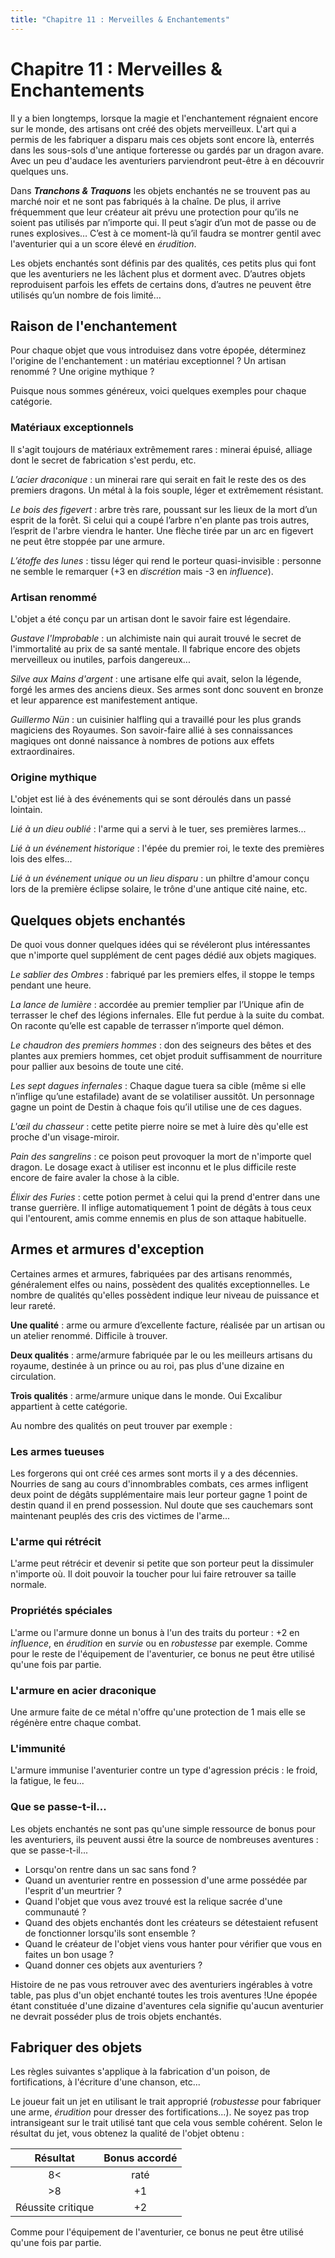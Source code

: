 ```yaml
---
title: "Chapitre 11 : Merveilles & Enchantements"
---
```


# Chapitre 11 : Merveilles & Enchantements

Il y a bien longtemps, lorsque la magie et l'enchantement régnaient encore sur le monde, des artisans ont créé des objets merveilleux. L'art qui a permis de les fabriquer a disparu mais ces objets sont encore là, enterrés dans les sous-sols d'une antique forteresse ou gardés par un dragon avare. Avec un peu d'audace les aventuriers parviendront peut-être à en découvrir quelques uns.

Dans **_Tranchons & Traquons_** les objets enchantés ne se trouvent pas au marché noir et ne sont pas fabriqués à la chaîne. De plus, il arrive fréquemment que leur créateur ait prévu une protection pour qu’ils ne soient pas utilisés par n’importe qui. Il peut s’agir d’un mot de passe ou de runes explosives… C’est à ce moment-là qu’il faudra se montrer gentil avec l'aventurier qui a un score élevé en _érudition_.

Les objets enchantés sont définis par des qualités, ces petits plus qui font que les aventuriers ne les lâchent plus et dorment avec. D’autres objets reproduisent parfois les effets de certains dons, d’autres ne peuvent être utilisés qu’un nombre de fois limité…

## Raison de l'enchantement

Pour chaque objet que vous introduisez dans votre épopée, déterminez l'origine de l'enchantement : un matériau exceptionnel ? Un artisan renommé ? Une origine mythique ?

Puisque nous sommes généreux, voici quelques exemples pour chaque catégorie.

### Matériaux exceptionnels

Il s'agit toujours de matériaux extrêmement rares : minerai épuisé, alliage dont le secret de fabrication s'est perdu, etc.

_L’acier draconique_ : un minerai rare qui serait en fait le reste des os des premiers dragons. Un métal à la fois souple, léger et extrêmement résistant.

_Le bois des figevert_ : arbre très rare, poussant sur les lieux de la mort d’un esprit de la forêt. Si celui qui a coupé l’arbre n'en plante pas trois autres, l’esprit de l'arbre viendra le hanter. Une flèche tirée par un arc en figevert ne peut être stoppée par une armure.

_L’étoffe des lunes_ : tissu léger qui rend le porteur quasi-invisible : personne ne semble le remarquer (+3 en _discrétion_ mais -3 en _influence_).

### Artisan renommé

L'objet a été conçu par un artisan dont le savoir faire est légendaire.

_Gustave l'Improbable_ : un alchimiste nain qui aurait trouvé le secret de l'immortalité au prix de sa santé mentale. Il fabrique encore des objets merveilleux ou inutiles, parfois dangereux...

_Silve aux Mains d'argent_ : une artisane elfe qui avait, selon la légende, forgé les armes des anciens dieux. Ses armes sont donc souvent en bronze et leur apparence est manifestement antique.

_Guillermo Nün_ : un cuisinier halfling qui a travaillé pour les plus grands magiciens des Royaumes. Son savoir-faire allié à ses connaissances magiques ont donné naissance à nombres de potions aux effets extraordinaires.

### Origine mythique

L'objet est lié à des événements qui se sont déroulés dans un passé lointain.

_Lié à un dieu oublié_ : l'arme qui a servi à le tuer, ses premières larmes...

_Lié à un événement historique_ : l'épée du premier roi, le texte des premières lois des elfes...

_Lié à un événement unique ou un lieu disparu_ : un philtre d'amour conçu lors de la première éclipse solaire, le trône d'une antique cité naine, etc.

## Quelques objets enchantés

De quoi vous donner quelques idées qui se révéleront plus intéressantes que n'importe quel supplément de cent pages dédié aux objets magiques.

_Le sablier des Ombres_ : fabriqué par les premiers elfes, il stoppe le temps pendant une heure.

_La lance de lumière_ : accordée au premier templier par l’Unique afin de terrasser le chef des légions infernales. Elle fut perdue à la suite du combat. On raconte qu’elle est capable de terrasser n’importe quel démon.

_Le chaudron des premiers hommes_ : don des seigneurs des bêtes et des plantes aux premiers hommes, cet objet produit suffisamment de nourriture pour pallier aux besoins de toute une cité.

_Les sept dagues infernales_ : Chaque dague tuera sa cible (même si elle n’inflige qu’une estafilade) avant de se volatiliser aussitôt. Un personnage gagne un point de Destin à chaque fois qu’il utilise une de ces dagues.

_L'œil du chasseur_ : cette petite pierre noire se met à luire dès qu'elle est proche d'un visage-miroir.

_Pain des sangrelins_ : ce poison peut provoquer la mort de n'importe quel dragon. Le dosage exact à utiliser est inconnu et le plus difficile reste encore de faire avaler la chose à la cible.

_Élixir des Furies_ : cette potion permet à celui qui la prend d'entrer dans une transe guerrière. Il inflige automatiquement 1 point de dégâts à tous ceux qui l'entourent, amis comme ennemis en plus de son attaque habituelle.

## Armes et armures d'exception

Certaines armes et armures, fabriquées par des artisans renommés, généralement elfes ou nains, possèdent des qualités exceptionnelles. Le nombre de qualités qu'elles possèdent indique leur niveau de puissance et leur rareté.

**Une qualité** : arme ou armure d’excellente facture, réalisée par un artisan ou un atelier renommé. Difficile à trouver.

**Deux qualités** : arme/armure fabriquée par le ou les meilleurs artisans du royaume, destinée à un prince ou au roi, pas plus d'une dizaine en circulation.

**Trois qualités** : arme/armure unique dans le monde. Oui Excalibur appartient à cette catégorie.

Au nombre des qualités on peut trouver par exemple :

### Les armes tueuses

Les forgerons qui ont créé ces armes sont morts il y a des décennies. Nourries de sang au cours d'innombrables combats, ces armes infligent deux point de dégâts supplémentaire mais leur porteur gagne 1 point de destin quand il en prend possession. Nul doute que ses cauchemars sont maintenant peuplés des cris des victimes de l'arme...

### L'arme qui rétrécit

L'arme peut rétrécir et devenir si petite que son porteur peut la dissimuler n'importe où. Il doit pouvoir la toucher pour lui faire retrouver sa taille normale.

### Propriétés spéciales

L'arme ou l'armure donne un bonus à l'un des traits du porteur : +2 en _influence_, en _érudition_ en _survie_ ou en _robustesse_ par exemple. Comme pour le reste de l'équipement de l'aventurier, ce bonus ne peut être utilisé qu'une fois par partie.

### L'armure en acier draconique

Une armure faite de ce métal n'offre qu'une protection de 1 mais elle se régénère entre chaque combat.

### L'immunité

L'armure immunise l'aventurier contre un type d'agression précis : le froid, la fatigue, le feu...

### Que se passe-t-il...

Les objets enchantés ne sont pas qu'une simple ressource de bonus pour les aventuriers, ils peuvent aussi être la source de nombreuses aventures : que se passe-t-il...

- Lorsqu'on rentre dans un sac sans fond ?
- Quand un aventurier rentre en possession d'une arme possédée par l'esprit d'un meurtrier ?
- Quand l'objet que vous avez trouvé est la relique sacrée d'une communauté ?
- Quand des objets enchantés dont les créateurs se détestaient refusent de fonctionner lorsqu'ils sont ensemble ?
- Quand le créateur de l'objet viens vous hanter pour vérifier que vous en faites un bon usage ?
- Quand donner ces objets aux aventuriers ?

Histoire de ne pas vous retrouver avec des aventuriers ingérables à votre table, pas plus d'un objet enchanté toutes les trois aventures !Une épopée étant constituée d'une dizaine d'aventures cela signifie qu'aucun aventurier ne devrait posséder plus de trois objets enchantés.

## Fabriquer des objets

Les règles suivantes s'applique à la fabrication d'un poison, de fortifications, à l'écriture d'une chanson, etc...

Le joueur fait un jet en utilisant le trait approprié (_robustesse_ pour fabriquer une arme, _érudition_ pour dresser des fortifications...). Ne soyez pas trop intransigeant sur le trait utilisé tant que cela vous semble cohérent. Selon le résultat du jet, vous obtenez la qualité de l'objet obtenu :

|     Résultat      | Bonus accordé |
| :---------------: | :-----------: |
|        8\<        |     raté      |
|        >8         |      +1       |
| Réussite critique |      +2       |

Comme pour l'équipement de l'aventurier, ce bonus ne peut être utilisé qu'une fois par partie.
